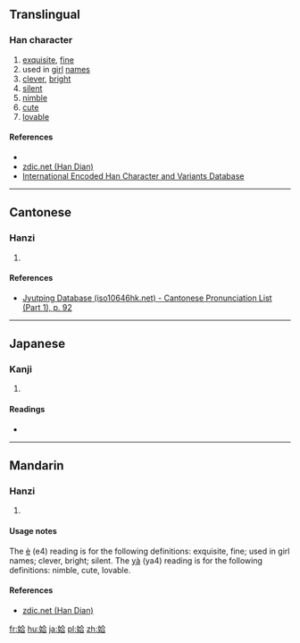==Translingual==

===Han character===
{{Han char|rn=38|rad=女|as=06|sn=9|four=48461|canj=VOMR|ids=⿰女合}}

# [[exquisite]], [[fine]]
# used in [[girl]] [[name]]s
# [[clever]], [[bright]]
# [[silent]]
# [[nimble]]
# [[cute]]
# [[lovable]]

====References====
* {{Han ref|kx=0261.070|dkj=06242|dj=0527.110|hdz=21046.020|uh=59F6|ud=23030|bh=CE6B|bd=52843}}
* [http://www.zdic.net/zd/zi/ZdicE5ZdicA7ZdicB6.htm zdic.net (Han Dian)]
* [http://chardb.iis.sinica.edu.tw/char/9727 International Encoded Han Character and Variants Database]

----

==Cantonese==

===Hanzi===
{{yue-hanzi|jyut=[[ap1]], [[ngap1]]|y=ap1, ngap1}}

# {{defn|lang=yue|sort=女06}}

====References====
* [http://www.iso10646hk.net/jp/document/download.jsp Jyutping Database (iso10646hk.net) - Cantonese Pronunciation List (Part 1), p. 92]

----

==Japanese==

===Kanji===
{{ja-kanji|grade=|rs=女06}}

# {{defn|lang=ja|sort=女06}}

====Readings====
* {{ja-readings|on=[[おう]] (ō)|kun=[[しずか]] (shizuka), [[あい]] (ai)}}

----

==Mandarin==

===Hanzi===
{{cmn-hanzi|pin=[[è]] ([[e4]]), [[yà]] ([[ya4]])|wg=o<sup>4</sup>, ya<sup>4</sup>}}

# {{defn|lang=cmn|sort=女06}}

====Usage notes====
The [[è]] (e4) reading is for the following definitions: exquisite, fine; used in girl names; clever, bright;
silent. The [[yà]] (ya4) reading is for the following definitions: nimble, cute, lovable.

====References====
* [http://www.zdic.net/zd/zi/ZdicE5ZdicA7ZdicB6.htm zdic.net (Han Dian)]

[[fr:姶]]
[[hu:姶]]
[[ja:姶]]
[[pl:姶]]
[[zh:姶]]